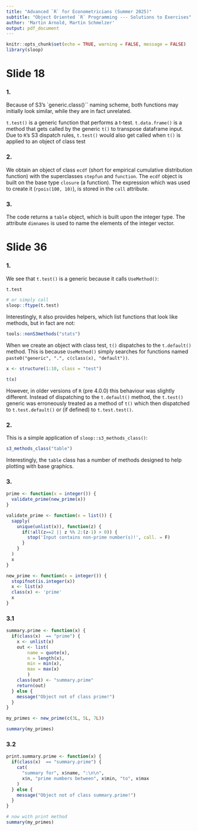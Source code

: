 ```yaml
---
title: "Advanced `R` for Econometricians (Summer 2025)"
subtitle: "Object Oriented `R` Programming --- Solutions to Exercises"
author: 'Martin Arnold, Martin Schmelzer' 
output: pdf_document
---
```


```r
knitr::opts_chunk$set(echo = TRUE, warning = FALSE, message = FALSE)
library(sloop)
```

# Slide 18

### 1. 

Because of S3’s `generic.class()`` naming scheme, both functions may initially look similar, while they are in fact unrelated.

`t.test()` is a generic function that performs a t-test. `t.data.frame()` is a method that gets called by the generic `t()` to transpose dataframe input.
Due to `R`’s S3 dispatch rules, `t.test()` would also get called when `t()` is applied to an object of class test

### 2.

We obtain an object of class `ecdf` (short for empirical cumulative distribution function) with the superclasses `stepfun` and `function`. The `ecdf` object is built on the base type `closure` (a function). The expression which was used to create it (`rpois(100, 10)`), is stored in the `call` attribute.

### 3.

The code returns a `table` object, which is built upon the integer type. The attribute `dimnames` is used to name the elements of the integer vector.


# Slide 36 

### 1.

We see that `t.test()` is a generic because it calls `UseMethod()`:

```r
t.test

# or simply call
sloop::ftype(t.test)
```


Interestingly, `R` also provides helpers, which list functions that look like methods, but in fact are not:

```r
tools::nonS3methods("stats")
```
When we create an object with class test, `t()` dispatches to the `t.default()` method. This is because `UseMethod()` simply searches for functions named `paste0("generic", ".", c(class(x), "default"))`.

```r
x <- structure(1:10, class = "test")

t(x)
```

However, in older versions of `R` (pre 4.0.0) this behaviour was slightly different. Instead of dispatching to the `t.default()` method, the `t.test()` generic was erroneously treated as a method of `t()` which then dispatched to `t.test.default()` or (if defined) to `t.test.test()`.

### 2.

This is a simple application of `sloop::s3_methods_class()`:

```r
s3_methods_class("table")
```

Interestingly, the `table` class has a number of methods designed to help plotting with base graphics.


### 3.

```r
prime <- function(x = integer()) {
  validate_prime(new_prime(x))
}

validate_prime <- function(x = list()) {
  sapply(
    unique(unlist(x)), function(z) {
      if(!all(z==2 || z %% 2:(z-1) > 0)) {
        stop('Input contains non-prime number(s)!', call. = F)
      }
    } 
  )
  x
}

new_prime <- function(x = integer()) {
  stopifnot(is.integer(x))
  x <- list(x)
  class(x) <- 'prime'
  x
}
```

### 3.1

```r
summary.prime <- function(x) {
  if(class(x)  == "prime") {
    x <- unlist(x)
    out <- list(
        name = quote(x),
        n = length(x),
        min = min(x),
        max = max(x)
        )
    class(out) <- "summary.prime"
    return(out)
  } else {
    message("Object not of class prime!")
  }
}

my_primes <- new_prime(c(3L, 5L, 7L))

summary(my_primes)
```

### 3.2

```r
print.summary.prime <- function(x) {
  if(class(x)  == "summary.prime") {
    cat(
      "summary for", x$name, ":\n\n",
      x$n, "prime numbers between", x$min, "to", x$max
    )
  } else {
    message("Object not of class summary.prime!")
  }
}

# now with print method
summary(my_primes)
```




